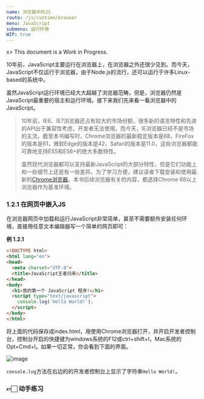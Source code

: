 ```yaml
---
name: 浏览器中的JS
route: /js/runtime/browser
menu: JavaScript
submenu: 运行环境
WIP: true
---
```


x> This document is a Work in Progress.


10年前，JavaScript主要运行在浏览器上，在浏览器之外还很少见到。而今天，JavaScript不仅运行于浏览器，由于Node.js的流行，还可以运行于许多Linux-based的系统中。

虽然JavaScript运行环境已经大大超越了浏览器范畴，但是，浏览器仍然是JavaScript最重要的宿主和运行环境。接下来我们先来看一看浏览器中的JavaScript。

> 10年前，IE6、IE7浏览器还占有较大的市场份额，很多新的语言特性和先进的API出于兼容性考虑，开发者无法使用。而今天，IE浏览器已经不是市场的主流，截至本书编写时，Chrome浏览器的最新稳定版本是68，FireFox的版本是61，微软Edge的版本是42，Safari的版本是11.0，这些浏览器都能可靠地支持ES5和ES6+的绝大多数特性。
>
> 虽然现代浏览器都可以支持最新JavaScript的大部分特性，但是它们功能上和一些细节上还是有一些差异。为了学习方便，建议读者下载安装和使用最新的[Chrome浏览器](https://www.google.com/chrome/)。本书后续浏览器有关的内容，都选择Chrome 68以上浏览器作为基准环境。

### 1.2.1 在网页中嵌入JS

在浏览器网页中加载和运行JavaScript非常简单，甚至不需要额外安装任何环境，直接用任意文本编辑器写一个简单的网页即可：

**例 1.2.1**

```html
<!DOCTYPE html>
<html lang="en">
<head>
  <meta charset="UTF-8">
  <title>JavaScript王者归来</title>
</head>
<body>
  <h1>我的第一个 JavaScript 程序!</h1>
  <script type="text/javascript">
    console.log('Hello World!');
  </script>
</body>
</html>
```

将上面的代码保存成index.html，用使用Chrome浏览器打开，并开启开发者控制台，控制台开启的快捷键为windows系统的F12或ctrl+shift+I，Mac系统的Opt+Cmd+I。如果一切正常，你会看到下面的界面。

![image](public/example1.2.1.jpg)

`console.log`方法在右边的的开发者控制台上显示了字符串`Hello World!`。

### 👉🏻 动手练习

<JCode codeId="7101205186751758367"></JCode>

